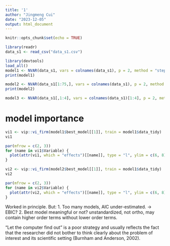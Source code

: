 ```yaml
---
title: '1'
author: "Jingmeng Cui"
date: "2023-12-05"
output: html_document
---
```


```r
knitr::opts_chunk$set(echo = TRUE)
```

```r
library(readr)
data_s1 <- read_csv("data_s1.csv")
```
```r
library(devtools)
load_all()
model1 <- NVAR(data_s1, vars = colnames(data_s1), p = 2, method = "stepAIC", rank = "BIC")
print(model1)

model2 <- NVAR(data_s1[1:75,], vars = colnames(data_s1), p = 2, method = "stepAIC", rank = "BIC")
print(model2)

model3 <- NVAR(data_s1[,1:4], vars = colnames(data_s1)[1:4], p = 2, method = "dredge") # not feasible with all 6 variables
```

# model importance

```r
vi1 <- vip::vi_firm(model1$best_model[[1]], train = model1$data_tidy)
vi1

par(mfrow = c(2, 3))
for (name in vi1$Variable) {
  plot(attr(vi1, which = "effects")[[name]], type = "l", ylim = c(6, 8), las = 1)
}
```

```r
vi2 <- vip::vi_firm(model2$best_model[[1]], train = model1$data_tidy)
vi2

par(mfrow = c(2, 3))
for (name in vi2$Variable) {
  plot(attr(vi2, which = "effects")[[name]], type = "l", ylim = c(6, 8), las = 1)
}
```
Worked in principle. But:
1. Too many models, AIC under-estimated. -> EBIC?
2. Best model meaningful or not? unstandardized, not ortho, may contain higher order terms without lower order terms.

“Let the computer find out” is a poor strategy and usually reflects the fact that the researcher did not bother to think clearly about the problem of interest and its scientific setting (Burnham and Anderson, 2002).
